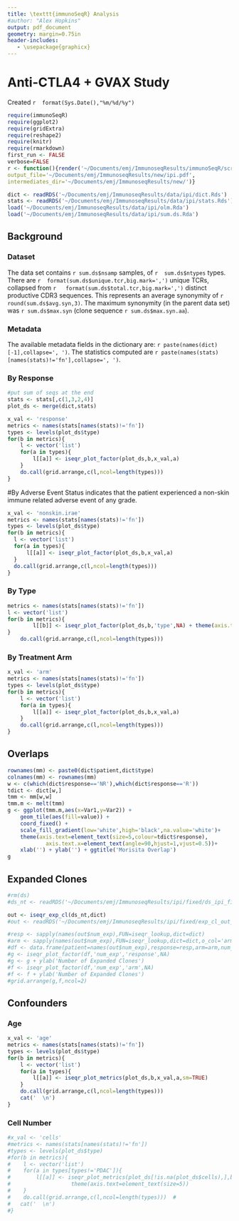 ```yaml
---
title: \texttt{immunoSeqR} Analysis
#author: "Alex Hopkins"
output: pdf_document
geometry: margin=0.75in
header-includes:
   - \usepackage{graphicx}
---
```

# Anti-CTLA4 + GVAX Study
Created `r  format(Sys.Date(),"%m/%d/%y")`

```r
require(immunoSeqR)
require(ggplot2)
require(gridExtra)
require(reshape2)
require(knitr)
require(rmarkdown)
first_run <- FALSE
verbose=FALSE
r <- function(){render('~/Documents/emj/ImmunoseqResults/immunoSeqR/scripts/rmd/ipi.Rmd',
output_file='~/Documents/emj/ImmunoseqResults/new/ipi.pdf',
intermediates_dir='~/Documents/emj/ImmunoseqResults/new/')}
```
```r
dict <- readRDS('~/Documents/emj/ImmunoseqResults/data/ipi/dict.Rds')
stats <- readRDS('~/Documents/emj/ImmunoseqResults/data/ipi/stats.Rds')
load('~/Documents/emj/ImmunoseqResults/data/ipi/olm.Rda')
load('~/Documents/emj/ImmunoseqResults/data/ipi/sum.ds.Rda')
```

## Background
\includegraphics[width=\textwidth]{/home/ahopkins/Documents/emj/figures/J0834_timeline.pdf}

### Dataset

The data set contains `r sum.ds$nsamp` samples, of `r  sum.ds$ntypes` types. 
There are `r  format(sum.ds$unique.tcr,big.mark=',')` unique TCRs, collapsed from `r  
format(sum.ds$total.tcr,big.mark=',')` distinct productive CDR3 sequences. This represents an 
average synonymity of `r  round(sum.ds$avg.syn,3)`. The maximum synonymity (in the parent data 
set) was `r sum.ds$max.syn` (clone sequence `r sum.ds$max.syn.aa `).\par

### Metadata  
The available metadata fields in the dictionary are: `r paste(names(dict)[-1],collapse=', ')`. The statistics computed are `r paste(names(stats)[names(stats)!='fn'],collapse=', ')`.

\clearpage


### By Response

```r
#put sum of seqs at the end
stats <- stats[,c(1,3,2,4)]
plot_ds <- merge(dict,stats)
```
```r
x_val <- 'response'
metrics <- names(stats[names(stats)!='fn'])
types <- levels(plot_ds$type)
for(b in metrics){
	l <- vector('list')
	for(a in types){
	    l[[a]] <- iseqr_plot_factor(plot_ds,b,x_val,a)
	}
	do.call(grid.arrange,c(l,ncol=length(types)))
}
```
\clearpage

#By Adverse Event Status
\textbf{Yes} indicates that the patient experienced a non-skin immune related adverse event of 
any grade. 

```r
x_val <- 'nonskin.irae'
metrics <- names(stats[names(stats)!='fn'])
types <- levels(plot_ds$type)
for(b in metrics){
  l <- vector('list')
  for(a in types){
      l[[a]] <- iseqr_plot_factor(plot_ds,b,x_val,a)
  }
  do.call(grid.arrange,c(l,ncol=length(types)))
}
```

\clearpage

### By Type
```r
metrics <- names(stats[names(stats)!='fn'])
l <- vector('list')
for(b in metrics){
        l[[b]] <- iseqr_plot_factor(plot_ds,b,'type',NA) + theme(axis.text=element_text(size=5))
}
    do.call(grid.arrange,c(l,ncol=length(types)))

```
\clearpage

### By Treatment Arm

\begin{center}
\begin{tabular}{l l}
Arm 1 & Ipilimumab \\
Arm 2 & Ipilimumab + Cy + GVAX \\
\end{tabular}
\end{center}


```r
x_val <- 'arm'
metrics <- names(stats[names(stats)!='fn'])
types <- levels(plot_ds$type)
for(b in metrics){
    l <- vector('list')
    for(a in types){
        l[[a]] <- iseqr_plot_factor(plot_ds,b,x_val,a)
    }
    do.call(grid.arrange,c(l,ncol=length(types)))
}
```
\clearpage




## Overlaps

```r
rownames(mm) <- paste0(dict$patient,dict$type)
colnames(mm) <- rownames(mm)
w <- c(which(dict$response=='NR'),which(dict$response=='R'))
tdict <- dict[w,]
tmm <- mm[w,w]
tmm.m <- melt(tmm)
g <- ggplot(tmm.m,aes(x=Var1,y=Var2)) +
    geom_tile(aes(fill=value)) +
    coord_fixed() +
    scale_fill_gradient(low='white',high='black',na.value='white')+
    theme(axis.text=element_text(size=5,colour=tdict$response),
            axis.text.x=element_text(angle=90,hjust=1,vjust=0.5))+
    xlab('') + ylab('') + ggtitle('Morisita Overlap')
g
```
\clearpage


## Expanded Clones
```r
#rm(ds)
#ds_nt <- readRDS('~/Documents/emj/ImmunoseqResults/ipi/fixed/ds_ipi_fixed.Rds')
```
```r
out <- iseqr_exp_cl(ds_nt,dict)
#out <- readRDS('~/Documents/emj/ImmunoseqResults/ipi/fixed/exp_cl_out_nadj.Rds')
```
```r
#resp <- sapply(names(out$num_exp),FUN=iseqr_lookup,dict=dict)
#arm <- sapply(names(out$num_exp),FUN=iseqr_lookup,dict=dict,o_col='arm')
#df <- data.frame(patient=names(out$num_exp),response=resp,arm=arm,num_exp=out$num_exp)
#g <- iseqr_plot_factor(df,'num_exp','response',NA)
#g <- g + ylab('Number of Expanded Clones')
#f <- iseqr_plot_factor(df,'num_exp','arm',NA)
#f <- f + ylab('Number of Expanded Clones')
#grid.arrange(g,f,ncol=2)

```

\clearpage

## Confounders

### Age

```r
x_val <- 'age'
metrics <- names(stats[names(stats)!='fn'])
types <- levels(plot_ds$type)
for(b in metrics){
    l <- vector('list')
    for(a in types){
        l[[a]] <- iseqr_plot_metrics(plot_ds,b,x_val,a,sm=TRUE)
    }
    do.call(grid.arrange,c(l,ncol=length(types)))
	cat('  \n')
}
```
\clearpage

### Cell Number

```r
#x_val <- 'cells'
#metrics <- names(stats[names(stats)!='fn'])
#types <- levels(plot_ds$type)
#for(b in metrics){
#    l <- vector('list')
#    for(a in types[types!='PDAC']){
#        l[[a]] <- iseqr_plot_metrics(plot_ds[!is.na(plot_ds$cells),],b,x_val,a) + #
#					theme(axis.text=element_text(size=5))
#    }
#    do.call(grid.arrange,c(l,ncol=length(types)))  #
#	cat('  \n')
#}
```
